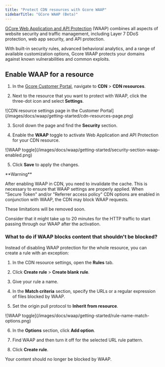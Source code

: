 ```yaml
---
title: "Protect CDN resources with Gcore WAAP"
sidebarTitle: "GCore WAAP (Beta)"
---
```


[GCore Web Application and API Protection](/waap/about-waap) (WAAP) combines all aspects of website security and traffic management, including Layer 7 DDoS protection, web app security, and API protection.

With built-in security rules, advanced behavioral analytics, and a range of available customization options, Gcore WAAP protects your domains against known vulnerabilities and common exploits.

## Enable WAAP for a resource

1. In the [Gcore Customer Portal](https://accounts.gcore.com/reports/dashboard), navigate to **CDN** \> **CDN resources**.

2. Next to the resource that you want to protect with WAAP, click the three-dot icon and select **Settings**.

<Frame>
  ![CDN resource settings page in the Customer Portal](/images/docs/waap/getting-started/cdn-resources-page.png)
</Frame>

3. Scroll down the page and find the **Security** section.

4. Enable the **WAAP** toggle to activate Web Application and API Protection for your CDN resource.

<Frame>
  ![WAAP toggle](/images/docs/waap/getting-started/security-section-waap-enabled.png)
</Frame>

5. Click **Save** to apply the changes.

<Warning>
  **Warning**

  After enabling WAAP in CDN, you need to invalidate the cache. This is necessary to ensure that WAAP settings are properly applied. When "Secure Token" and/or "Referrer access policy" CDN options are enabled in conjunction with WAAP, the CDN may block WAAP requests.

  These limitations will be removed soon.
</Warning>

Consider that it might take up to 20 minutes for the HTTP traffic to start passing through our WAAP after the activation.

### What to do if WAAP blocks content that shouldn't be blocked?

Instead of disabling WAAP protection for the whole resource, you can create a rule with an exception:

1. In the CDN resource settings, open the **Rules** tab.

2. Click **Create rule** \> **Create blank rule**.

3. Give your rule a name.

4. In the **Match criteria** section, specify the URLs or a regular expression of files blocked by WAAP.

5. Set the origin pull protocol to **Inherit from resource**.

<Frame>
  ![WAAP toggle](/images/docs/waap/getting-started/rule-name-match-options.png)
</Frame>

6. In the **Options** section, click **Add option**.

7. Find WAAP and then turn it off for the selected URL rule pattern.

8. Click **Create rule**.

Your content should no longer be blocked by WAAP.